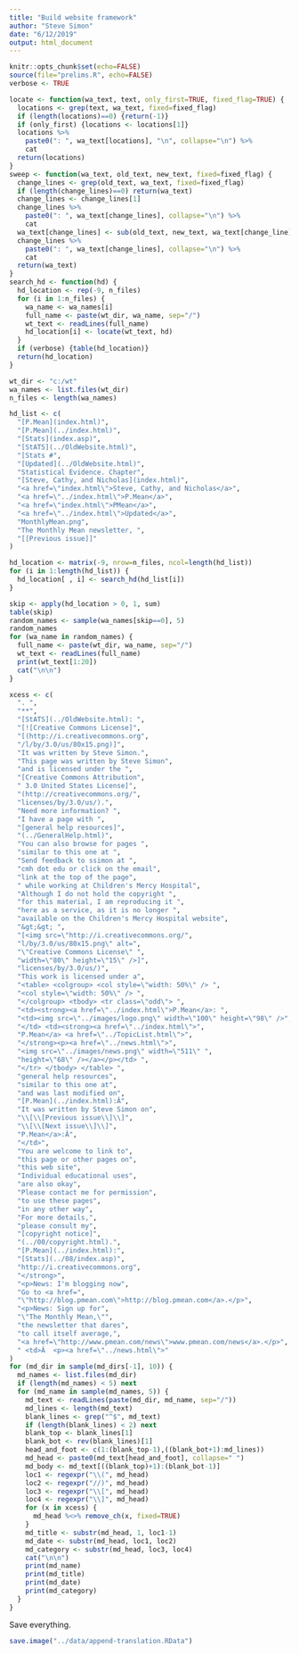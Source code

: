 ```yaml
---
title: "Build website framework"
author: "Steve Simon"
date: "6/12/2019"
output: html_document
---
```


```r
knitr::opts_chunk$set(echo=FALSE)
source(file="prelims.R", echo=FALSE)
verbose <- TRUE
```

```r
locate <- function(wa_text, text, only_first=TRUE, fixed_flag=TRUE) {
  locations <- grep(text, wa_text, fixed=fixed_flag)
  if (length(locations)==0) {return(-1)}
  if (only_first) {locations <- locations[1]}
  locations %>%
    paste0(": ", wa_text[locations], "\n", collapse="\n") %>%
    cat
  return(locations)
}
sweep <- function(wa_text, old_text, new_text, fixed=fixed_flag) {
  change_lines <- grep(old_text, wa_text, fixed=fixed_flag)
  if (length(change_lines)==0) return(wa_text)
  change_lines <- change_lines[1]
  change_lines %>%
    paste0(": ", wa_text[change_lines], collapse="\n") %>%
    cat
  wa_text[change_lines] <- sub(old_text, new_text, wa_text[change_line], fixed=fixed_flag)
  change_lines %>%
    paste0(": ", wa_text[change_lines], collapse="\n") %>%
    cat
  return(wa_text)
}
search_hd <- function(hd) {
  hd_location <- rep(-9, n_files)
  for (i in 1:n_files) {
    wa_name <- wa_names[i]
    full_name <- paste(wt_dir, wa_name, sep="/")
    wt_text <- readLines(full_name)
    hd_location[i] <- locate(wt_text, hd)
  }
  if (verbose) {table(hd_location)}
  return(hd_location)
}
```

```r
wt_dir <- "c:/wt"
wa_names <- list.files(wt_dir)
n_files <- length(wa_names)
```


```r
hd_list <- c(
  "[P.Mean](index.html)",
  "[P.Mean](../index.html)",
  "[Stats](index.asp)",
  "[StATS](../OldWebsite.html)",
  "[Stats #",
  "[Updated](../OldWebsite.html)",
  "Statistical Evidence. Chapter",
  "[Steve, Cathy, and Nicholas](index.html)",
  "<a href=\"index.html\">Steve, Cathy, and Nicholas</a>",
  "<a href=\"../index.html\">P.Mean</a>",
  "<a href=\"index.html\">PMean</a>",
  "<a href=\"../index.html\">Updated</a>",
  "MonthlyMean.png",
  "The Monthly Mean newsletter, ",
  "[[Previous issue]]"
)

hd_location <- matrix(-9, nrow=n_files, ncol=length(hd_list))
for (i in 1:length(hd_list)) {
  hd_location[ , i] <- search_hd(hd_list[i])
}

```

```r
skip <- apply(hd_location > 0, 1, sum)
table(skip)
random_names <- sample(wa_names[skip==0], 5)
random_names
for (wa_name in random_names) {
  full_name <- paste(wt_dir, wa_name, sep="/")
  wt_text <- readLines(full_name)
  print(wt_text[1:20])
  cat("\n\n")
}

```

```r
xcess <- c(
  ". ",
  "**",
  "[StATS](../OldWebsite.html): ",
  "[![Creative Commons License]",
  "[(http://i.creativecommons.org",
  "/l/by/3.0/us/80x15.png)]",
  "It was written by Steve Simon.",
  "This page was written by Steve Simon",
  "and is licensed under the ",
  "[Creative Commons Attribution",
  " 3.0 United States License]",
  "(http://creativecommons.org/",
  "licenses/by/3.0/us/).",
  "Need more information? ",
  "I have a page with ",
  "[general help resources]",
  "(../GeneralHelp.html)",
  "You can also browse for pages ",
  "similar to this one at ",
  "Send feedback to ssimon at ",
  "cmh dot edu or click on the email",
  "link at the top of the page",
  " while working at Children's Mercy Hospital",
  "Although I do not hold the copyright ",
  "for this material, I am reproducing it ",
  "here as a service, as it is no longer ",
  "available on the Children's Mercy Hospital website",
  "&gt;&gt; ",
  "[<img src=\"http://i.creativecommons.org/",
  "l/by/3.0/us/80x15.png\" alt=",
  "\"Creative Commons License\" ",
  "width=\"80\" height=\"15\" />]",
  "licenses/by/3.0/us/)",
  "This work is licensed under a",
  "<table> <colgroup> <col style=\"width: 50%\" /> ",
  "<col style=\"width: 50%\" /> ",
  "</colgroup> <tbody> <tr class=\"odd\"> ",
  "<td><strong><a href=\"../index.html\">P.Mean</a>: ",
  "<td><img src=\"../images/logo.png\" width=\"100\" height=\"98\" />",
  "</td> <td><strong><a href=\"../index.html\">",
  "P.Mean</a> <a href=\"../TopicList.html\">",
  "</strong><p><a href=\"../news.html\">",
  "<img src=\"../images/news.png\" width=\"511\" ",
  "height=\"68\" /></a></p></td> ",
  "</tr> </tbody> </table> ",
  "general help resources", 
  "similar to this one at",
  "and was last modified on", 
  "[P.Mean](../index.html):Â",
  "It was written by Steve Simon on",
  "\\[\\[Previous issue\\]\\]",
  "\\[\\[Next issue\\]\\]",
  "P.Mean</a>:Â",
  "</td>",
  "You are welcome to link to",
  "this page or other pages on",
  "this web site",
  "Individual educational uses",
  "are also okay",
  "Please contact me for permission",
  "to use these pages",
  "in any other way",
  "For more details,",
  "please consult my",
  "[copyright notice]",
  "(../00/copyright.html).",
  "[P.Mean](../index.html):",
  "[Stats](../08/index.asp)",
  "http://i.creativecommons.org",
  "</strong>",
  "<p>News: I'm blogging now",
  "Go to <a href=",
  "\"http://blog.pmean.com\">http://blog.pmean.com</a>.</p>",
  "<p>News: Sign up for",
  "\"The Monthly Mean,\"",
  "the newsletter that dares",
  "to call itself average,",
  "<a href=\"http://www.pmean.com/news\">www.pmean.com/news</a>.</p>",
  " <td>Â  <p><a href=\"../news.html\">"
)
for (md_dir in sample(md_dirs[-1], 10)) {
  md_names <- list.files(md_dir)
  if (length(md_names) < 5) next
  for (md_name in sample(md_names, 5)) {
    md_text <- readLines(paste(md_dir, md_name, sep="/"))
    md_lines <- length(md_text)
    blank_lines <- grep("^$", md_text)
    if (length(blank_lines) < 2) next
    blank_top <- blank_lines[1] 
    blank_bot <- rev(blank_lines)[1]
    head_and_foot <- c(1:(blank_top-1),((blank_bot+1):md_lines))
    md_head <- paste0(md_text[head_and_foot], collapse=" ")
    md_body <- md_text[((blank_top)+1):(blank_bot-1)]
    loc1 <- regexpr("\\(", md_head)
    loc2 <- regexpr("//)", md_head)
    loc3 <- regexpr("\\[", md_head)
    loc4 <- regexpr("\\]", md_head)
    for (x in xcess) {
      md_head %<>% remove_ch(x, fixed=TRUE)
    }
    md_title <- substr(md_head, 1, loc1-1)
    md_date <- substr(md_head, loc1, loc2)
    md_category <- substr(md_head, loc3, loc4)
    cat("\n\n")
    print(md_name)
    print(md_title)
    print(md_date)
    print(md_category)
  }
}
```

Save everything.

```r
save.image("../data/append-translation.RData")
```